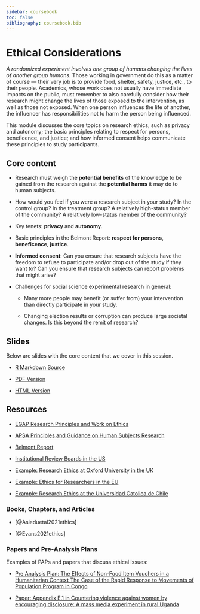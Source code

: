 ```yaml
---
sidebar: coursebook
toc: false
bibliography: coursebook.bib
---
```


# Ethical Considerations  {.unlisted}

*A randomized experiment involves one group of humans changing the lives of another group humans.*  Those working in government do this as a matter of course --- their very job is to provide food, shelter, safety, justice, etc., to their people.  Academics, whose work does not usually have immediate impacts on the public, must remember to also carefully consider how their research might change the lives of those exposed to the intervention, as well as those not exposed.  When one person influences the life of another, the influencer has responsibilities not to harm the person being influenced.  

This module discusses the core topics on research ethics, such as privacy and autonomy; the basic principles relating to respect for persons, beneficence, and justice; and how informed consent helps communicate these principles to study participants.  


## Core content

 - Research must weigh the **potential benefits** of the knowledge to be gained from the research against the **potential harms** it may do to human subjects.
   
 - How would you feel if you were a research subject in your study? In the control group? In the treatment group? A relatively high-status member of the community? A relatively low-status member of the community?

 - Key tenets: **privacy** and **autonomy**.

 - Basic principles in the Belmont Report: **respect for persons, beneficence, justice**.

 - **Informed consent**: Can you ensure that research subjects have the freedom to refuse to participate and/or drop out of the study if they want to?  Can you ensure that research subjects can report problems that might arise?  

 - Challenges for social science experimental research in general:

    - Many more people may benefit (or suffer from) your intervention than directly participate in your study.

    - Changing election results or corruption can produce large societal changes. Is this beyond the remit of research?

## Slides

Below are slides with the core content that we cover in this session.

 - [R Markdown Source](https://egap.github.io/learningdays-resources/Slides/ethics-slides.Rmd)

 - [PDF Version](https://egap.github.io/learningdays-resources/Slides/ethics-slides.pdf)

 - [HTML Version](https://egap.github.io/learningdays-resources/Slides/ethics-slides.html)

## Resources

- [EGAP Research Principles and Work on Ethics](https://egap.org/ethics/)

- [APSA Principles and Guidance on Human Subjects Research](https://connect.apsanet.org/hsr/principles-and-guidance/)

- [Belmont Report](https://www.hhs.gov/ohrp/regulations-and-policy/belmont-report/index.html)

- [Institutional Review Boards in the US](https://www.youtube.com/watch?v=U8fme1boEbE)

- [Example: Research Ethics at Oxford University in the UK](https://researchsupport.admin.ox.ac.uk/governance/ethics)

- [Example: Ethics for Researchers in the EU](https://ec.europa.eu/research/participants/data/ref/fp7/89888/ethics-for-researchers_en.pdf)

- [Example: Research Ethics at the Universidad Catolica de Chile](http://eticayseguridad.uc.cl/)

### Books, Chapters, and Articles

- [@Asieduetal2021ethics]

- [@Evans2021ethics] <!--[pdf](https://www.cgdev.org/sites/default/files/WP565-Evans-Ethical-issues-and-RCTs.pdf) -->

### Papers and Pre-Analysis Plans

Examples of PAPs and papers that discuss ethical issues:

- [Pre Analysis Plan: The Effects of Non-Food Item Vouchers in a Humanitarian Context The Case of the Rapid Response to Movements of Population Program in Congo](https://osf.io/eutx7/)

- [Paper: Appendix E.1 in Countering violence against women by encouraging disclosure: A mass media experiment in rural Uganda](http://jasper-cooper.com/papers/Green_et_al.pdf)
